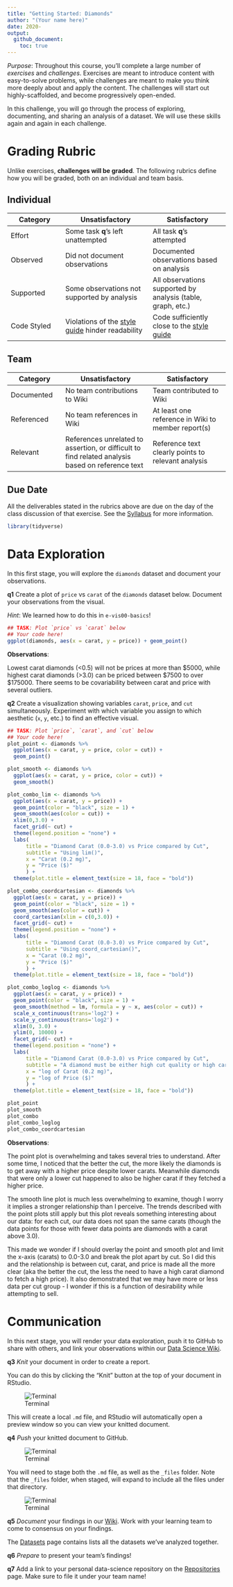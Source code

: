 ```yaml
---
title: "Getting Started: Diamonds"
author: "(Your name here)"
date: 2020-
output:
  github_document:
    toc: true
---
```


*Purpose*: Throughout this course, you'll complete a large number of *exercises* and *challenges*. Exercises are meant to introduce content with easy-to-solve problems, while challenges are meant to make you think more deeply about and apply the content. The challenges will start out highly-scaffolded, and become progressively open-ended.

In this challenge, you will go through the process of exploring, documenting, and sharing an analysis of a dataset. We will use these skills again and again in each challenge.

<!-- include-rubric -->
# Grading Rubric
<!-- -------------------------------------------------- -->

Unlike exercises, **challenges will be graded**. The following rubrics define how you will be graded, both on an individual and team basis.

## Individual
<!-- ------------------------- -->

| Category | Unsatisfactory | Satisfactory |
|----------|----------------|--------------|
| Effort | Some task __q__'s left unattempted | All task __q__'s attempted |
| Observed | Did not document observations | Documented observations based on analysis |
| Supported | Some observations not supported by analysis | All observations supported by analysis (table, graph, etc.) |
| Code Styled | Violations of the [style guide](https://style.tidyverse.org/) hinder readability | Code sufficiently close to the [style guide](https://style.tidyverse.org/) |

## Team
<!-- ------------------------- -->

| Category | Unsatisfactory | Satisfactory |
|----------|----------------|--------------|
| Documented | No team contributions to Wiki | Team contributed to Wiki |
| Referenced | No team references in Wiki | At least one reference in Wiki to member report(s) |
| Relevant | References unrelated to assertion, or difficult to find related analysis based on reference text | Reference text clearly points to relevant analysis |

## Due Date
<!-- ------------------------- -->

All the deliverables stated in the rubrics above are due on the day of the class discussion of that exercise. See the [Syllabus](https://docs.google.com/document/d/1jJTh2DH8nVJd2eyMMoyNGroReo0BKcJrz1eONi3rPSc/edit?usp=sharing) for more information.

```r
library(tidyverse)
```

# Data Exploration
<!-- -------------------------------------------------- -->

In this first stage, you will explore the `diamonds` dataset and document your observations.

__q1__ Create a plot of `price` vs `carat` of the `diamonds` dataset below. Document your observations from the visual.

*Hint*: We learned how to do this in `e-vis00-basics`!

```r
## TASK: Plot `price` vs `carat` below
## Your code here!
ggplot(diamonds, aes(x = carat, y = price)) + geom_point()
```

**Observations**:

Lowest carat diamonds (<0.5) will not be prices at more than $5000, while highest carat diamonds (>3.0) can be priced between $7500 to over $175000. There seems to be covariability between carat and price with several outliers.  

__q2__ Create a visualization showing variables `carat`, `price`, and `cut` simultaneously. Experiment with which variable you assign to which aesthetic (`x`, `y`, etc.) to find an effective visual.

```r
## TASK: Plot `price`, `carat`, and `cut` below
## Your code here!
plot_point <- diamonds %>% 
  ggplot(aes(x = carat, y = price, color = cut)) +
  geom_point()

plot_smooth <- diamonds %>% 
  ggplot(aes(x = carat, y = price, color = cut)) + 
  geom_smooth()

plot_combo_lim <- diamonds %>% 
  ggplot(aes(x = carat, y = price)) +
  geom_point(color = "black", size = 1) +
  geom_smooth(aes(color = cut)) +
  xlim(0,3.0) +
  facet_grid(~ cut) +
  theme(legend.position = "none") +
  labs(
      title = "Diamond Carat (0.0-3.0) vs Price compared by Cut",
      subtitle = "Using lim()",
      x = "Carat (0.2 mg)", 
      y = "Price ($)"
      ) +
  theme(plot.title = element_text(size = 18, face = "bold"))

plot_combo_coordcartesian <- diamonds %>% 
  ggplot(aes(x = carat, y = price)) +
  geom_point(color = "black", size = 1) +
  geom_smooth(aes(color = cut)) +
  coord_cartesian(xlim = c(0,3.0)) +
  facet_grid(~ cut) +
  theme(legend.position = "none") +
  labs(
      title = "Diamond Carat (0.0-3.0) vs Price compared by Cut",
      subtitle = "Using coord_cartesian()",
      x = "Carat (0.2 mg)", 
      y = "Price ($)"
      ) +
  theme(plot.title = element_text(size = 18, face = "bold"))

plot_combo_loglog <- diamonds %>% 
  ggplot(aes(x = carat, y = price)) +
  geom_point(color = "black", size = 1) +
  geom_smooth(method = lm, formula = y ~ x, aes(color = cut)) +
  scale_x_continuous(trans='log2') +
  scale_y_continuous(trans='log2') +
  xlim(0, 3.0) +
  ylim(0, 10000) +
  facet_grid(~ cut) +
  theme(legend.position = "none") +
  labs(
      title = "Diamond Carat (0.0-3.0) vs Price compared by Cut",
      subtitle = "A diamond must be either high cut quality or high carat to fetch a high price - if both, all the better!",
      x = "log of Carat (0.2 mg)", 
      y = "log of Price ($)"
      ) +
  theme(plot.title = element_text(size = 18, face = "bold"))

plot_point
plot_smooth
plot_combo
plot_combo_loglog
plot_combo_coordcartesian
```

**Observations**:

The point plot is overwhelming and takes several tries to understand. After some time, I noticed that the better the cut, the more likely the diamonds is to get away with a higher price despite lower carats. Meanwhile diamonds that were only a lower cut happened to also be higher carat if they fetched a higher price.  

The smooth line plot is much less overwhelming to examine, though I worry it implies a stronger relationship than I perceive. The trends described with the point plots still apply but this plot reveals something interesting about our data: for each cut, our data does not span the same carats (though the data points for those with fewer data points are diamonds with a carat above 3.0).

This made we wonder if I should overlay the point and smooth plot and limit the x-axis (carats) to 0.0-3.0 and break the plot apart by cut. So I did this and the relationship is between cut, carat, and price is made all the more clear (aka the better the cut, the less the need to have a high carat diamond to fetch a high price). It also demonstrated that we may have more or less data per cut group - I wonder if this is a function of desirability while attempting to sell.

# Communication
<!-- -------------------------------------------------- -->

In this next stage, you will render your data exploration, push it to GitHub to share with others, and link your observations within our [Data Science Wiki](https://olin-data-science.fandom.com/wiki/Olin_Data_Science_Wiki).

__q3__ *Knit* your document in order to create a report.

You can do this by clicking the "Knit" button at the top of your document in RStudio.

![Terminal](./images/c00-knit.png)

This will create a local `.md` file, and RStudio will automatically open a preview window so you can view your knitted document.

__q4__ *Push* your knitted document to GitHub.

![Terminal](./images/c00-unstaged.png)

You will need to stage both the `.md` file, as well as the `_files` folder. Note that the `_files` folder, when staged, will expand to include all the files under that directory.

![Terminal](./images/c00-staged.png)

__q5__ *Document* your findings in our [Wiki](https://olin-data-science.fandom.com/wiki/Olin_Data_Science_Wiki). Work with your learning team to come to consensus on your findings.

The [Datasets](https://olin-data-science.fandom.com/wiki/Datasets) page contains lists all the datasets we've analyzed together.

__q6__ *Prepare* to present your team's findings!

__q7__ Add a link to your personal data-science repository on the [Repositories](https://olin-data-science.fandom.com/wiki/Repositories) page. Make sure to file it under your team name!

